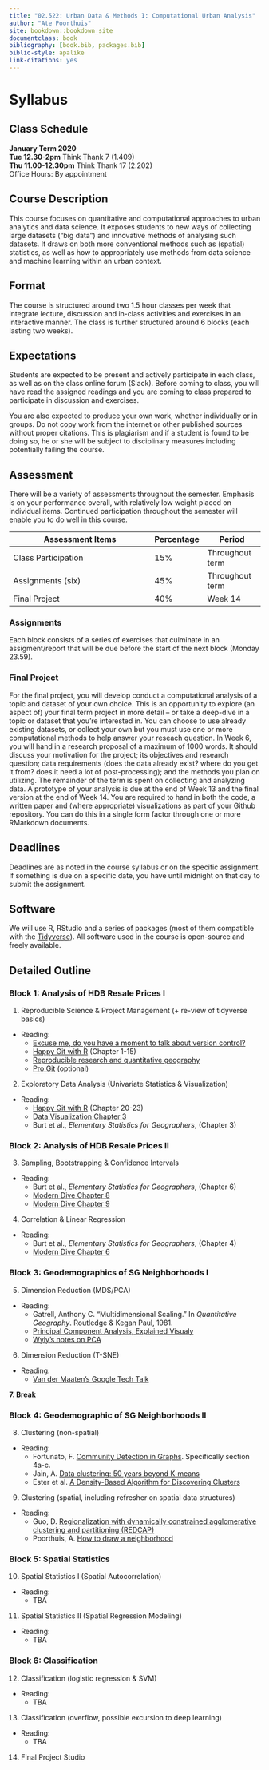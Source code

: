```yaml
--- 
title: "02.522: Urban Data & Methods I: Computational Urban Analysis"
author: "Ate Poorthuis"
site: bookdown::bookdown_site
documentclass: book
bibliography: [book.bib, packages.bib]
biblio-style: apalike
link-citations: yes
---
```

# Syllabus

## Class Schedule
**January Term 2020**  
**Tue 12.30-2pm** Think Thank 7 (1.409)  
**Thu 11.00-12.30pm** Think Thank 17 (2.202)  
Office Hours: By appointment  

## Course Description

This course focuses on quantitative and computational approaches to urban analytics and data science. It exposes students to new ways of collecting large datasets (“big data”) and innovative methods of analysing such datasets. It draws on both more conventional methods such as (spatial) statistics, as well as how to appropriately use methods from data science and machine learning within an urban context.

## Format
The course is structured around two 1.5 hour classes per week that integrate lecture, discussion and in-class activities and exercises in an interactive manner. The class is further structured around 6 blocks (each lasting two weeks).

## Expectations
Students are expected to be present and actively participate in each class, as well as on the class online forum (Slack). Before coming to class, you will have read the assigned readings and you are coming to class prepared to participate in discussion and exercises. 

You are also expected to produce your own work, whether individually or in groups. Do not copy work from the internet or other published sources without proper citations. This is plagiarism and if a student is found to be doing so, he or she will be subject to disciplinary measures including potentially failing the course.

## Assessment
There will be a variety of assessments throughout the semester. Emphasis is on your performance overall, with relatively low weight placed on individual items. Continued participation throughout the semester will enable you to do well in this course.

| Assessment Items                          | Percentage | Period          |
|-------------------------------------------|------------|-----------------|
| Class Participation                       | 15%        | Throughout term |
| Assignments (six)                         | 45%        | Throughout term |
| Final Project                             | 40%        | Week 14         |

### Assignments
Each block consists of a series of exercises that culminate in an assigment/report that will be due before the start of the next block (Monday 23.59).

### Final Project
For the final project, you will develop conduct a computational analysis of a topic and dataset of your own choice. This is an opportunity to explore (an aspect of) your final term project in more detail -- or take a deep-dive in a topic or dataset that you're interested in. You can choose to use already existing datasets, or collect your own but you must use one or more computational methods to help answer your reseach question. In Week 6, you will hand in a research proposal of a maximum of 1000 words. It should discuss your motivation for the project; its objectives and research question; data requirements (does the data already exist? where do you get it from? does it need a lot of post-processing); and the methods you plan on utilizing. The remainder of the term is spent on collecting and analyzing data. A prototype of your analysis is due at the end of Week 13 and the final version at the end of Week 14. You are required to hand in both the code, a written paper and (where appropriate) visualizations as part of your Github repository. You can do this in a single form factor through one or more RMarkdown documents. 

## Deadlines
Deadlines are as noted in the course syllabus or on the specific assignment. If something is due on a specific date, you have until midnight on that day to submit the assignment.

## Software
We will use R, RStudio and a series of packages (most of them compatible with the [Tidyverse](https://www.tidyverse.org/)). All software used in the course is open-source and freely available.

## Detailed Outline
### Block 1: Analysis of HDB Resale Prices I
1. Reproducible Science & Project Management (+ re-view of tidyverse basics)
  - Reading:
    - [Excuse me, do you have a moment to talk about version control?](https://peerj.com/preprints/3159/)
    - [Happy Git with R](https://happygitwithr.com) (Chapter 1-15)
    - [Reproducible research and quantitative geography](https://journals.sagepub.com/doi/abs/10.1177/0309132515599625)
    - [Pro Git](https://git-scm.com/book/en/v2) (optional)

2. Exploratory Data Analysis (Univariate Statistics & Visualization)
  - Reading:
    - [Happy Git with R](https://happygitwithr.com) (Chapter 20-23)
    - [Data Visualization Chapter 3](https://socviz.co/makeplot.html#makeplot)
    - Burt et al., *Elementary Statistics for Geographers*, (Chapter 3)

### Block 2: Analysis of HDB Resale Prices II
3. Sampling, Bootstrapping & Confidence Intervals
  - Reading:
    - Burt et al., *Elementary Statistics for Geographers*, (Chapter 6)
    - [Modern Dive Chapter 8](https://moderndive.com/8-sampling.html)
    - [Modern Dive Chapter 9](https://moderndive.com/9-confidence-intervals.html)
4. Correlation & Linear Regression
  - Reading:
    - Burt et al., *Elementary Statistics for Geographers*, (Chapter 4)
    - [Modern Dive Chapter 6](https://moderndive.com/6-regression.html)

### Block 3: Geodemographics of SG Neighborhoods I
5. Dimension Reduction (MDS/PCA)
  - Reading: 
    - Gatrell, Anthony C. “Multidimensional Scaling.” In *Quantitative Geography*. Routledge & Kegan Paul, 1981.
    - [Principal Component Analysis, Explained Visualy](http://setosa.io/ev/principal-component-analysis/)
    - [Wyly's notes on PCA](http://ibis.geog.ubc.ca/~ewyly/teaching/606_pca.pdf)
6. Dimension Reduction (T-SNE)
  - Reading:
    - [Van der Maaten's Google Tech Talk](https://www.youtube.com/watch?v=RJVL80Gg3lA&list=UUtXKDgv1AVoG88PLl8nGXmw)

**7. Break**

### Block 4: Geodemographic of SG Neighborhoods II
8. Clustering (non-spatial)
  - Reading:
      - Fortunato, F. [Community Detection in Graphs](https://arxiv.org/abs/0906.0612). Specifically section 4a-c.
      - Jain, A. [Data clustering: 50 years beyond K-means](https://doi.org/10.1016/j.patrec.2009.09.011)
      - Ester et al. [A Density-Based Algorithm for Discovering Clusters](https://www.aaai.org/Papers/KDD/1996/KDD96-037.pdf)
9. Clustering (spatial, including refresher on spatial data structures)
  - Reading:
      - Guo, D. [Regionalization with dynamically constrained agglomerative clustering and partitioning (REDCAP)](https://doi.org/10.1080/13658810701674970)
      - Poorthuis, A. [How to draw a neighborhood](https://doi.org/10.1111/gean.12143)


### Block 5: Spatial Statistics
10. Spatial Statistics I (Spatial Autocorrelation)
  - Reading:
      - TBA
11. Spatial Statistics II (Spatial Regression Modeling)
  - Reading:
      - TBA

### Block 6: Classification
12. Classification (logistic regression & SVM)
  - Reading:
      - TBA
13. Classification (overflow, possible excursion to deep learning)
  - Reading:
      - TBA
14. Final Project Studio
